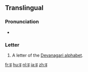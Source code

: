 {{Devanagari character info|hex=922|name=DEVANAGARI LETTER DDHA|image=[[File:Deva-ढ-order.gif|100px]]}}
{{also|ढ़|द|ट}}
==Translingual==

===Pronunciation===
* {{IPA|/ɖʱə/|lang=mul}}

===Letter===
{{mul-Deva|ḍa}}

# A letter of the [[Devanagari alphabet]].

[[fr:ढ]]
[[hu:ढ]]
[[nl:ढ]]
[[ja:ढ]]
[[zh:ढ]]